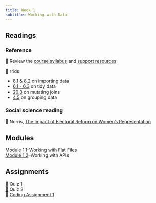 ---
title: Week 1
subtitle: Working with Data
---

## Readings

### Reference

📖 Review the [course syllabus](/course-syllabus.html) and [support
resources](/course-support.html)

| 📖 r4ds
-   [8.1 & 8.2](https://r4ds.hadley.nz/data-import.html#introduction) on
    importing data
-   [6.1 - 6.3](https://r4ds.hadley.nz/data-tidy.html) on tidy data
-   [20.3](https://r4ds.hadley.nz/joins.html#sec-mutating-joins) on
    mutating joins
-   [4.5](https://r4ds.hadley.nz/data-transform.html#groups) on grouping
    data

### Social science reading

📖 Norris, [The Impact of Electoral Reform on Women's
Representation](https://link-springer-com.proxygw.wrlc.org/article/10.1057/palgrave.ap.5500151)

## Modules

| [Module 1.1](/modules/module-1.1.html)--Working with Flat Files
| [Module 1.2](/modules/module-1.2.html)--Working with APIs

## Assignments

| [📘](https://blackboard.gwu.edu/ultra/courses/_387298_1/outline "Quiz 1") Quiz 1
| [📘](https://blackboard.gwu.edu/ultra/courses/_387298_1/outline "Quiz 2") Quiz 2
| 🧮 [Coding Assignment 1](/assignments/coding-assignment-1.html)
